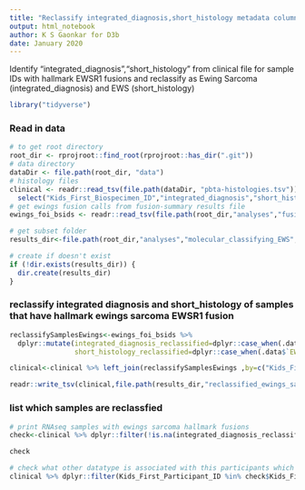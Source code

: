 ```yaml
---
title: "Reclassify integrated_diagnosis,short_histology metadata column for samples that have hallmark Ewing Sarcoma fusions"
output: html_notebook
author: K S Gaonkar for D3b
date: January 2020
---
```


Identify "integrated_diagnosis","short_histology" from clinical file for sample IDs with hallmark EWSR1 fusions and reclassify as Ewing Sarcoma (integrated_diagnosis) and EWS (short_histology)

```r
library("tidyverse")
```


### Read in data

```r
# to get root directory
root_dir <- rprojroot::find_root(rprojroot::has_dir(".git"))
# data directory
dataDir <- file.path(root_dir, "data")
# histology files
clinical <- readr::read_tsv(file.path(dataDir, "pbta-histologies.tsv")) %>%
  select("Kids_First_Biospecimen_ID","integrated_diagnosis","short_histology","broad_histology","Kids_First_Participant_ID","experimental_strategy")
# get ewings fusion calls from fusion-summary results file
ewings_foi_bsids <- readr::read_tsv(file.path(root_dir,"analyses","fusion-summary","results","fusion_summary_ewings_foi.tsv")) 

# get subset folder
results_dir<-file.path(root_dir,"analyses","molecular_classifying_EWS","results")

# create if doesn't exist
if (!dir.exists(results_dir)) {
  dir.create(results_dir)
}


```

### reclassify integrated diagnosis and short_histology of samples that have hallmark ewings sarcoma EWSR1 fusion
```r
reclassifySamplesEwings<-ewings_foi_bsids %>% 
  dplyr::mutate(integrated_diagnosis_reclassified=dplyr::case_when(.data$`EWSR1--FLI1` !=0 | .data$`EWSR1--PATZ1` !=0 | .data$`EWSR1--ERG` !=0  |.data$`FUS--ERG` !=0  ~ "Ewing Sarcoma"),
                short_histology_reclassified=dplyr::case_when(.data$`EWSR1--FLI1` !=0 | .data$`EWSR1--PATZ1` !=0 | .data$`EWSR1--ERG` !=0  |.data$`FUS--ERG` !=0 ~ "EWS"))

clinical<-clinical %>% left_join(reclassifySamplesEwings ,by=c("Kids_First_Biospecimen_ID"))

readr::write_tsv(clinical,file.path(results_dir,"reclassified_ewings_samples.tsv"))


```

### list which samples are reclassfied
```r
# print RNAseq samples with ewings sarcoma hallmark fusions 
check<-clinical %>% dplyr::filter(!is.na(integrated_diagnosis_reclassified) & !is.na(short_histology_reclassified))

check

# check what other datatype is associated with this participants which belong to the newly reclassified ewings sarcoma samples
clinical %>% dplyr::filter(Kids_First_Participant_ID %in% check$Kids_First_Participant_ID) %>% select(experimental_strategy,Kids_First_Biospecimen_ID,Kids_First_Participant_ID,integrated_diagnosis,integrated_diagnosis_reclassified) %>% dplyr::arrange(Kids_First_Participant_ID)


```
